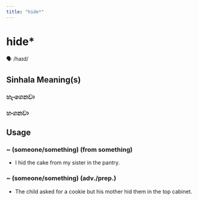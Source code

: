 ```yaml
---
title: "hide*"
---
```


# hide*

🗣️ /haɪd/

## Sinhala Meaning(s)

### හැංගෙනවා
### හංගනවා

## Usage

### ~ (someone/something) (from something)

- I hid the cake from my sister in the pantry.


### ~ (someone/something) (adv./prep.)

- The child asked for a cookie but his mother hid them in the top cabinet.


